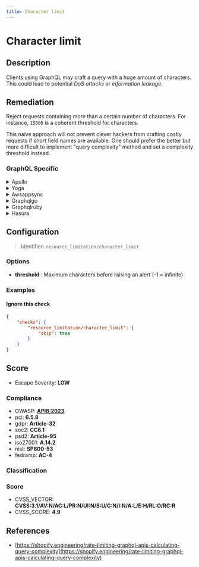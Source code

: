 ```yaml
---
title: Character limit
---
```


# Character limit

## Description

Clients using GraphQL may craft a query with a huge amount of characters.
This could lead to potential *DoS attacks* or *information leakage*.


## Remediation

Reject requests containing more than a certain number of characters.
For instance, `15000` is a coherent threshold for characters.

This naïve approach will not prevent clever hackers from crafting costly requests if short field names are available.
One should prefer the better but more difficult to implement "query complexity" method and set a complexity threshold instead.



### GraphQL Specific

<details>
    <summary>Apollo</summary>

Reject requests containing more than a certain number of characters. For instance, `15000` is a coherent threshold for characters.Install our open source package [GraphQL Armor](https://github.com/Escape-Technologies/graphql-armor) for Apollo.

</details>

<details>
    <summary>Yoga</summary>

Reject requests containing more than a certain number of characters. For instance, `15000` is a coherent threshold for characters.Install our open source package [GraphQL Armor](https://github.com/Escape-Technologies/graphql-armor) for Yoga.Otherwise, you can use the standalone [envelop plugin](https://www.npmjs.com/package/@escape.tech/graphql-armor-character-limit) directly.

</details>

<details>
    <summary>Awsappsync</summary>

Add ACL rule to prevent requests bigger than a threshold. (e.g., 3000 characters)This would be entered into the Rule JSON editor when creating a web ACL in the AWS WAF Console.

</details>

<details>
    <summary>Graphqlgo</summary>

You can limit query size with a net/http middleware in Go.

</details>

<details>
    <summary>Graphqlruby</summary>

In Ruby on Rails, you can create a middleware to reject oversized requests for GraphQL endpoints.

</details>

<details>
    <summary>Hasura</summary>

To prevent oversized requests in Hasura, you can set up a custom limit for the maximum size of a request body.

</details>

## Configuration

> Identifier: `resource_limitation/character_limit`

### Options

- **threshold** : Maximum characters before raising an alert (-1 = infinite)




### Examples



#### Ignore this check

```json
{
    "checks": {
        "resource_limitation/character_limit": {
            "skip": true
        }
    }
}
```




## Score

- Escape Severity: **<span className="low-severity">LOW</span>**

### Compliance

- OWASP: **[API8:2023](https://github.com/OWASP/API-Security/blob/master/editions/2023/en/0xa8-security-misconfiguration.md)**
- pci: **6.5.8**
- gdpr: **Article-32**
- soc2: **CC6.1**
- psd2: **Article-95**
- iso27001: **A.14.2**
- nist: **SP800-53**
- fedramp: **AC-4**

### Classification






### Score

- CVSS_VECTOR: **CVSS:3.1/AV:N/AC:L/PR:N/UI:N/S:U/C:N/I:N/A:L/E:H/RL:O/RC:R**
- CVSS_SCORE: **4.9**

## References

- [https://shopify.engineering/rate-limiting-graphql-apis-calculating-query-complexity](https://shopify.engineering/rate-limiting-graphql-apis-calculating-query-complexity)
  